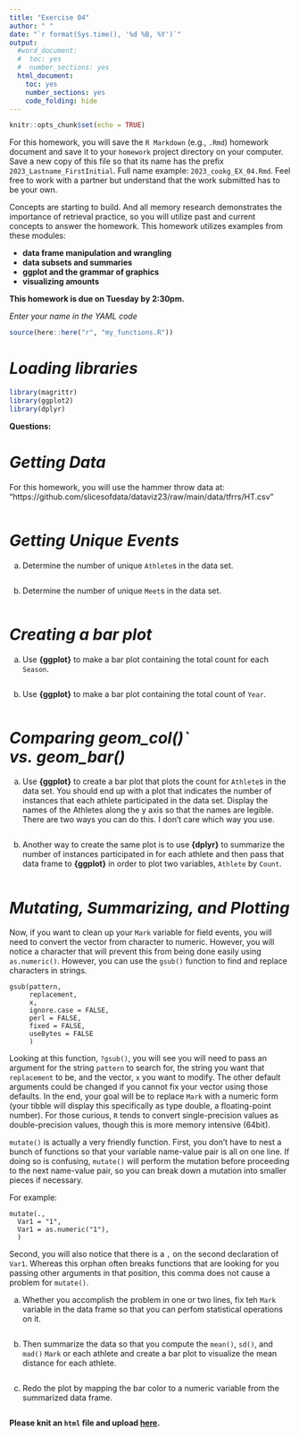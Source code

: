 ```yaml
---
title: "Exercise 04"
author: " "
date: "`r format(Sys.time(), '%d %B, %Y')`"
output:
  #word_document:
  #  toc: yes
  #  number_sections: yes
  html_document:
    toc: yes
    number_sections: yes
    code_folding: hide
---
```


```r
knitr::opts_chunk$set(echo = TRUE)
```

For this homework, you will save the `R Markdown` (e.g., `.Rmd`) homework document and save it to your `homework` project directory on your computer. Save a new copy of this file so that its name has the prefix `2023_Lastname_FirstInitial`. Full name example: `2023_cookg_EX_04.Rmd`. 
Feel free to work with a partner but understand that the work submitted has to be your own.

Concepts are starting to build. And all memory research demonstrates the importance of retrieval practice, so you will utilize past and current concepts to answer the homework. This homework utilizes examples from these modules:

- **data frame manipulation and wrangling**
- **data subsets and summaries**
- **ggplot and the grammar of graphics**
- **visualizing amounts**


**This homework is due on Tuesday by 2:30pm.**


*Enter your name in the YAML code*   


```r
source(here::here("r", "my_functions.R"))
```

# *Loading libraries*

```r
library(magrittr)
library(ggplot2)
library(dplyr)
```


**Questions:**

# *Getting Data*

For this homework, you will use the hammer throw data at: "https://github.com/slicesofdata/dataviz23/raw/main/data/tfrrs/HT.csv"

```r

```


# *Getting Unique Events*

(a) Determine the number of unique `Athlete`s in the data set. 

```r

```

(b) Determine the number of unique `Meet`s in the data set. 


```r

```



# *Creating a bar plot*

(a) Use **{ggplot}** to make a bar plot containing the total count for each `Season`.  

```r


```


(b) Use **{ggplot}** to make a bar plot containing the total count of `Year`.  

```r


```


# *Comparing geom_col()` vs. geom_bar()*

(a) Use **{ggplot}** to create a bar plot that plots the count for `Athlete`s in the data set. You should end up with a plot that indicates the number of instances that each athlete participated in the data set. Display the names of the Athletes along the y axis so that the names are legible. There are two ways you can do this. I don't care which way you use.

```r


```


(b) Another way to create the same plot is to use **{dplyr}** to summarize the number of instances participated in for each athlete and then pass that data frame to **{ggplot}** in order to plot two variables, `Athlete` by `Count`. 

```r


```


# *Mutating, Summarizing, and Plotting*

Now, if you want to clean up your `Mark` variable for field events, you will need to convert the vector from character to numeric. However, you will notice a character that will prevent this from being done easily using `as.numeric()`. However, you can use the `gsub()` function to find and replace characters in strings. 

```
gsub(pattern, 
     replacement, 
     x, 
     ignore.case = FALSE, 
     perl = FALSE,
     fixed = FALSE, 
     useBytes = FALSE
     )
```

Looking at this function, `?gsub()`, you will see you will need to pass an argument for the string `pattern` to search for, the string you want that `replacement` to be, and the vector, `x` you want to modify. The other default arguments could be changed if you cannot fix your vector using those defaults. In the end, your goal will be to replace `Mark` with a numeric form (your tibble will display this specifically as type double, a floating-point number). For those curious, `R` tends to convert single-precision values as double-precision values, though this is more memory intensive (64bit). 

`mutate()` is actually a very friendly function. First, you don't have to nest a bunch of functions so that your variable name-value pair is all on one line. If doing so is confusing, `mutate()` will perform the mutation before proceeding to the next name-value pair, so you can break down a mutation into smaller pieces if necessary. 

For example:

```
mutate(., 
  Var1 = "1",
  Var1 = as.numeric("1"),
  )
```

Second, you will also notice that there is a `,` on the second declaration of `Var1`. Whereas this orphan often breaks functions that are looking for you passing other arguments in that position, this comma does not cause a problem for `mutate()`.

(a) Whether you accomplish the problem in one or two lines, fix teh `Mark` variable in the data frame so that you can perfom statistical operations on it.

```r


```


(b) Then summarize the data so that you compute the `mean()`, `sd()`, and `mad()` `Mark` or each athlete and create a bar plot to visualize the mean distance for each athlete.

```r


```

(c) Redo the plot by mapping the bar color to a numeric variable from the summarized data frame.

```r


```

**Please knit an `html` file and upload [here](https://claremontmckenna.app.box.com/f/140969a32dea44e9ab6c0c00146d66e3).** 


